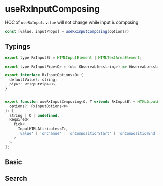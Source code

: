 

<Meta title="useRxInputComposing" />

# useRxInputComposing

HOC of `useRxInput`. `value` will not change while input is composing

```js
const [value, inputProps] = useRxInputComposing(options?);
```

## Typings

```js
export type RxInputEl = HTMLInputElement | HTMLTextAreaElement;

export type RxInputPipe<O> = (ob: Observable<string>) => Observable<string | O>;

export interface RxInputOptions<O> {
  defaultValue?: string;
  pipe?: RxInputPipe<O>;
}


export function useRxInputComposing<O, T extends RxInputEl = HTMLInputElement>(
  options?: RxInputOptions<O>
): [
  string | O | undefined,
  Required<
    Pick<
      InputHTMLAttributes<T>,
      'value' | 'onChange' | 'onCompositionStart' | 'onCompositionEnd'
    >
  >
];
```

## Basic

<Preview name="Basic" code={basicCode}>
  <Basic />
</Preview>

## Search

<Preview name="Search" code={basicCode}>
  <Search />
</Preview>
